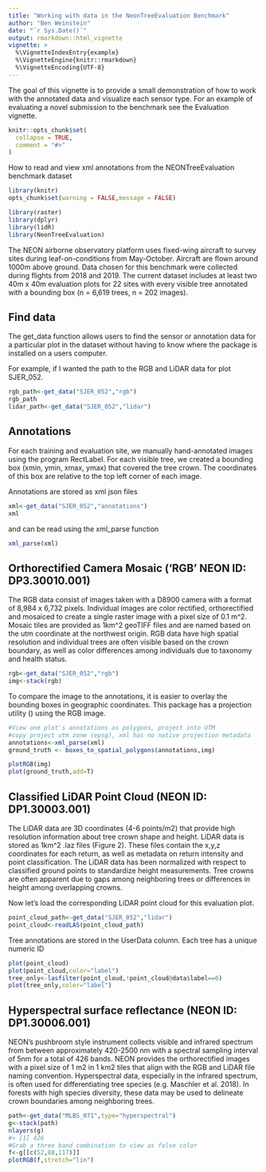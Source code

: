 ```yaml
---
title: "Working with data in the NeonTreeEvaluation Benchmark"
author: "Ben Weinstein"
date: "`r Sys.Date()`"
output: rmarkdown::html_vignette
vignette: >
  %\VignetteIndexEntry{example}
  %\VignetteEngine{knitr::rmarkdown}
  %\VignetteEncoding{UTF-8}
---
```


The goal of this vignette is to provide a small demonstration of how to work with the annotated data and visualize each sensor type. For an example of evaluating a novel submission to the benchmark see the Evaluation vignette. 

```r
knitr::opts_chunk$set(
  collapse = TRUE,
  comment = "#>"
)
```

How to read and view xml annotations from the NEONTreeEvaluation benchmark dataset

```r
library(knitr)
opts_chunk$set(warning = FALSE,message = FALSE)
```

```r
library(raster)
library(dplyr)
library(lidR)
library(NeonTreeEvaluation)
```

The NEON airborne observatory platform uses fixed-wing aircraft to survey sites during leaf-on-conditions from May-October. Aircraft are flown around 1000m above ground. Data chosen for this benchmark were collected during flights from 2018 and 2019. The current dataset includes at least two 40m x 40m evaluation plots for 22 sites with every visible tree annotated with a bounding box (n = 6,619 trees, n = 202 images).

## Find data

The get_data function allows users to find the sensor or annotation data for a particular plot in the dataset without having to know where the package is installed on a users computer.

For example, if I wanted the path to the RGB and LiDAR data for plot SJER_052.

```r
rgb_path<-get_data("SJER_052","rgb")
rgb_path
lidar_path<-get_data("SJER_052","lidar")
```
## Annotations

For each training and evaluation site, we manually hand-annotated images using the program RectLabel. For each visible tree, we created a bounding box (xmin, ymin, xmax, ymax) that covered the tree crown. The coordinates of this box are relative to the top left corner of each image. 

Annotations are stored as xml json files

```r
xml<-get_data("SJER_052","annotations")
xml
```
and can be read using the xml_parse function

```r
xml_parse(xml)
```

## Orthorectified Camera Mosaic (‘RGB’ NEON ID: DP3.30010.001)

The RGB data consist of images taken with a D8900 camera with a format of 8,984 x 6,732 pixels. Individual images are color rectified, orthorectified and mosaiced to create a single raster image with a pixel size of 0.1 m^2. Mosaic tiles are provided as 1km^2 geoTIFF files and are named based on the utm coordinate at the northwest origin. RGB data have high spatial resolution and individual trees are often visible based on the crown boundary, as well as color differences among individuals due to taxonomy and health status. 

```r
rgb<-get_data("SJER_052","rgb")
img<-stack(rgb)
```

To compare the image to the annotations, it is easier to overlay the bounding boxes in geographic coordinates. This package has a projection utility (\code{boxes_to_spatial_polygons}) using the RGB image.

```r
#View one plot's annotations as polygons, project into UTM
#copy project utm zone (epsg), xml has no native projection metadata
annotations<-xml_parse(xml)
ground_truth <- boxes_to_spatial_polygons(annotations,img)

plotRGB(img)
plot(ground_truth,add=T)
```

## Classified LiDAR Point Cloud (NEON ID: DP1.30003.001)
The LiDAR data are 3D coordinates (4-6 points/m2) that provide high resolution information about tree crown shape and height. LiDAR data is stored as 1km^2 .laz files (Figure 2). These files contain the x,y,z coordinates for each return, as well as metadata on return intensity and point classification. The LiDAR data has been normalized with respect to classified ground points to standardize height measurements. Tree crowns are often apparent due to gaps among neighboring trees or differences in height among overlapping crowns. 


Now let's load the corresponding LiDAR point cloud for this evaluation plot.

```r
point_cloud_path<-get_data("SJER_052","lidar")
point_cloud<-readLAS(point_cloud_path)
```
Tree annotations are stored in the UserData column. Each tree has a unique numeric ID

```r
plot(point_cloud)
plot(point_cloud,color="label")
tree_only<-lasfilter(point_cloud,!point_cloud@data$label==0)
plot(tree_only,color="label")
```

## Hyperspectral surface reflectance (NEON ID: DP1.30006.001)
NEON’s pushbroom style instrument collects visible and infrared spectrum from between approximately 420-2500 nm with a spectral sampling interval of 5nm for a total of 426 bands. NEON provides the orthorectified images with a pixel size of 1 m2 in 1 km2 tiles that align with the RGB and LiDAR file naming convention. Hyperspectral data, especially in the infrared spectrum, is often used for differentiating tree species (e.g. Maschler et al. 2018). In forests with high species diversity, these data may be used to delineate crown boundaries among neighboring trees.

```r
path<-get_data("MLBS_071",type="hyperspectral")
g<-stack(path)
nlayers(g)
#> [1] 426
#Grab a three band combination to view as false color
f<-g[[c(52,88,117)]]
plotRGB(f,stretch="lin")
```
